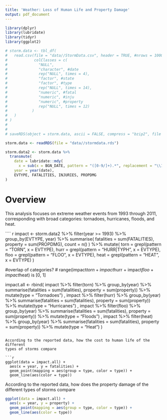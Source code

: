 ```yaml
---
title: 'Weather: Loss of Human Life and Property Damage'
output: pdf_document
---
```


```r
library(dplyr)
library(lubridate)
library(tidyr)
library(ggplot2)
```

```r

# storm.data <- tbl_df(
#   read.csv(file = "data//StormData.csv", header = TRUE, #nrows = 1000,
#            colClasses = c(
#              "NULL", 
#              "character", #date
#              rep("NULL", times = 4),
#              "factor", #state
#              "factor", #type
#              rep("NULL", times = 14),
#              "numeric", #fatal
#              "numeric", #inju
#              "numeric", #property
#              rep("NULL", times = 12)
#           )
#   )
# )
# 
# 
# saveRDS(object = storm.data, ascii = FALSE, compress = "bzip2", file = "data//stormdata.rds")

storm.data <- readRDS(file = "data//stormdata.rds")

```

```r
storm.data2 <- storm.data %>% 
  transmute(
    date = lubridate::mdy(
      x = sub(x = BGN_DATE, pattern = "([0-9/]+).*", replacement = "\\1")),
    year = year(date),
    EVTYPE, FATALITIES, INJURIES, PROPDMG
)
```

# Overview

This analysis focuses on extreme weather events from 1993 through 2011,
corresponding with broad categories: tornadoes, hurricanes, floods, and heat.


```` r
impact <- storm.data2 %>%
  filter(year >= 1993) %>%
  group_by(EVTYPE, year) %>%
  summarise(
    fatalities = sum(FATALITIES), 
    property = sum(PROPDMG), 
    count = n()
    ) %>%
  mutate(
    torn = grepl(pattern = "TORN", x = EVTYPE),
    hurr = grepl(pattern = "HURR|TYPH", x = EVTYPE),
    floo = grepl(pattern = "FLOO", x = EVTYPE),
    heat = grepl(pattern = "HEAT", x = EVTYPE)
)

#overlap of categories?
# range(impact$torn + impact$hurr + impact$floo + impact$heat) is [0, 1]

impact.all <- rbind(
  impact %>%
    filter(torn) %>%
    group_by(year) %>%
    summarise(fatalities = sum(fatalities), 
              property = sum(property)) %>%
    mutate(type = "Tornadoes")
  ,
  impact %>%
    filter(hurr) %>%
    group_by(year) %>%
    summarise(fatalities = sum(fatalities), 
              property = sum(property)) %>%
    mutate(type = "Hurricanes")
  ,
  impact %>%
    filter(floo) %>%
    group_by(year) %>%
    summarise(fatalities = sum(fatalities), 
              property = sum(property)) %>%
    mutate(type = "Floods")
  ,
  impact %>%
    filter(heat) %>%
    group_by(year) %>%
    summarise(fatalities = sum(fatalities), 
              property = sum(property)) %>%
    mutate(type = "Heat")
  )
```

According to the reported data, how the cost to human life of the different 
types of storms compare

```r
ggplot(data = impact.all) + 
  aes(x = year, y = fatalities) + 
  geom_point(mapping = aes(group = type, color = type)) + 
  geom_line(aes(color = type))
```

According to the reported data, how does the property damage of the different 
types of storms compare

```r
ggplot(data = impact.all) + 
  aes(x = year, y = property) + 
  geom_point(mapping = aes(group = type, color = type)) + 
  geom_line(aes(color = type))
```

